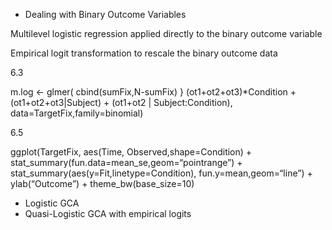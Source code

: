 
* Dealing with Binary Outcome Variables


Multilevel logistic regression applied directly to the binary outcome variable

Empirical logit transformation to rescale the binary outcome data

6.3

m.log <- glmer( cbind(sumFix,N-sumFix) }
   (ot1+ot2+ot3)*Condition + 
   (ot1+ot2+ot3|Subject) +
   (ot1+ot2 | Subject:Condition),
   data=TargetFix,family=binomial)


6.5

ggplot(TargetFix, aes(Time, Observed,shape=Condition) + stat_summary(fun.data=mean_se,geom="pointrange") +
stat_summary(aes(y=Fit,linetype=Condition),
       fun.y=mean,geom="line") +
ylab("Outcome") + 
theme_bw(base_size=10)


* Logistic GCA
* Quasi-Logistic GCA with empirical logits
